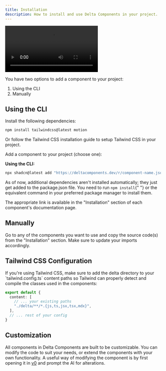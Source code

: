 ```yaml
---
title: Installation
description: How to install and use Delta Components in your project.
---
```


<div className="h-auto w-full overflow-hidden py-4">
  <video
    src="/og/videos/tabs.mp4"
    className="h-auto w-full"
    controls
    autoPlay
    playsInline
    webkitplaysinline="true"
  />
</div>

You have two options to add a component to your project:

1. Using the CLI
2. Manually

## Using the CLI

<Steps>

<Step>Install the following dependencies:</Step>

```bash
npm install tailwindcss@latest motion
```

Or follow the Tailwind CSS installation guide to setup Tailwind CSS in your project.

<Step>Add a component to your project (choose one):</Step>

**Using the CLI:**

```bash
npx shadcn@latest add "https://deltacomponents.dev/r/component-name.json"
```

<Admonition type="note" className="my-4">
  As of now, additional dependencies aren't installed automatically; they just
  get added to the package.json file. You need to run <code>npm install</code>{" "}
  or the equivalent command in your preferred package manager to install them.
</Admonition>

The appropriate link is available in the "Installation" section of each component's documentation page.

</Steps>

## Manually

Go to any of the components you want to use and copy the source code(s) from the "Installation" section. Make sure to update your imports accordingly.

## Tailwind CSS Configuration

<Admonition type="info" className="my-4">
  If you're using Tailwind CSS, make sure to add the delta directory to your `tailwind.config.ts` content paths so Tailwind can properly detect and compile the classes used in the components:

  ```typescript
  export default {
    content: [
      // ... your existing paths
      "./delta/**/*.{js,ts,jsx,tsx,mdx}",
    ],
    // ... rest of your config
  }
  ```
</Admonition>

## Customization

All components in Delta Components are built to be customizable. You can modify the code to suit your needs, or extend the components with your own functionality. A useful way of modifying the component is by first opening it in [v0](https://v0.dev/chat) and prompt the AI for alterations.
